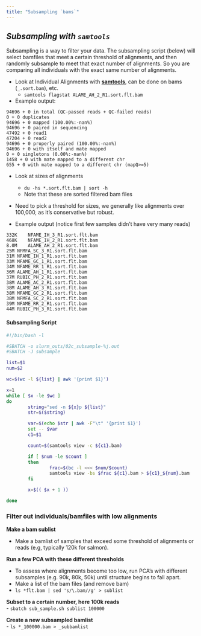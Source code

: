 ```yaml
---
title: "Subsampling `bams`"
---
```


<!-- add link/attach actual subsample script here-->

## *Subsampling with `samtools`*

Subsampling is a way to filter your data. The subsampling script (below) will select bamfiles that meet a certain threshold of alignments, and then randomly subsample to meet that exact number of alignments. So you are comparing all individuals with the exact same number of alignments. 

 - Look at Individual Alignments with **[samtools](http://samtools.sourceforge.net/)**, can be done on bams (`_.sort.bam`), etc.
    - `samtools flagstat ALAME_AH_2_R1.sort.flt.bam`   

 - Example output: 
 
```
94696 + 0 in total (QC-passed reads + QC-failed reads)
0 + 0 duplicates
94696 + 0 mapped (100.00%:-nan%)
94696 + 0 paired in sequencing
47492 + 0 read1
47204 + 0 read2
94696 + 0 properly paired (100.00%:-nan%)
94696 + 0 with itself and mate mapped
0 + 0 singletons (0.00%:-nan%)
1458 + 0 with mate mapped to a different chr
655 + 0 with mate mapped to a different chr (mapQ>=5)
```

 - Look at sizes of alignments
    - `du -hs *.sort.flt.bam | sort -h`
    - Note that these are sorted filtered bam files
 - Need to pick a threshold for sizes, we generally like alignments over 100,000, as it's conservative but robust.

 - Example output (notice first few samples didn't have very many reads)
 
```
332K	NFAME_IH_3_R1.sort.flt.bam
468K	NFAME_IH_2_R1.sort.flt.bam
8.0M	ALAME_AH_2_R1.sort.flt.bam
25M	NFMFA_SC_3_R1.sort.flt.bam
31M	NFAME_IH_1_R1.sort.flt.bam
33M	MFAME_GC_1_R1.sort.flt.bam
34M	NFAME_RR_1_R1.sort.flt.bam
36M	ALAME_AH_1_R1.sort.flt.bam
37M	RUBIC_PH_2_R1.sort.flt.bam
38M	ALAME_AC_2_R1.sort.flt.bam
38M	ALAME_AH_3_R1.sort.flt.bam
38M	MFAME_GC_2_R1.sort.flt.bam
38M	NFMFA_SC_2_R1.sort.flt.bam
39M	NFAME_RR_2_R1.sort.flt.bam
44M	RUBIC_PH_3_R1.sort.flt.bam
```

#### Subsampling Script

```bash

#!/bin/bash -l

#SBATCH -o slurm_outs/02c_subsample-%j.out
#SBATCH -J subsample

list=$1
num=$2

wc=$(wc -l ${list} | awk '{print $1}')

x=1
while [ $x -le $wc ] 
do
        string="sed -n ${x}p ${list}" 
        str=$($string)

        var=$(echo $str | awk -F"\t" '{print $1}')   
        set -- $var
        c1=$1

        count=$(samtools view -c ${c1}.bam)

        if [ $num -le $count ]
        then
                frac=$(bc -l <<< $num/$count)
                samtools view -bs $frac ${c1}.bam > ${c1}_${num}.bam
        fi

        x=$(( $x + 1 ))

done


```

### Filter out individuals/bamfiles with low alignments

**Make a bam sublist**  

  - Make a bamlist of samples that exceed some threshold of alignments or reads (e.g, typically 120k for salmon).

**Run a few PCA with these different thresholds**  

  - To assess where alignments become too low, run PCA's with different subsamples (e.g. 90k, 80k, 50k) until structure begins to fall apart.
  - Make a list of the bam files (and remove bam)
  - `ls *flt.bam | sed 's/\.bam//g' > sublist` 

**Subset to a certain number, here 100k reads**  
   - `sbatch sub_sample.sh sublist 100000`

**Create a new subsampled bamlist**  
   - `ls *_100000.bam > _subbamlist`  